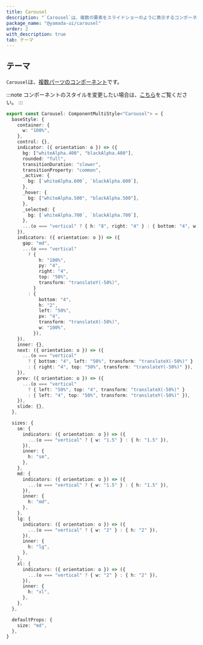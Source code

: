 ```yaml
---
title: Carousel
description: "`Carousel`は、複数の要素をスライドショーのように表示するコンポーネントです。"
package_name: "@yamada-ui/carousel"
order: 2
with_description: true
tab: テーマ
---
```


## テーマ

`Carousel`は、[複数パーツのコンポーネント](/styled-system/theming/component-styles#複数パーツのコンポーネント)です。

:::note
コンポーネントのスタイルを変更したい場合は、[こちら](/styled-system/theming/customize-theme#コンポーネントのスタイルを変更する)をご覧ください。
:::

```ts
export const Carousel: ComponentMultiStyle<"Carousel"> = {
  baseStyle: {
    container: {
      w: "100%",
    },
    control: {},
    indicator: ({ orientation: o }) => ({
      bg: ["whiteAlpha.400", "blackAlpha.400"],
      rounded: "full",
      transitionDuration: "slower",
      transitionProperty: "common",
      _active: {
        bg: [`whiteAlpha.600`, `blackAlpha.600`],
      },
      _hover: {
        bg: ["whiteAlpha.500", "blackAlpha.500"],
      },
      _selected: {
        bg: [`whiteAlpha.700`, `blackAlpha.700`],
      },
      ...(o === "vertical" ? { h: "8", right: "4" } : { bottom: "4", w: "8" }),
    }),
    indicators: ({ orientation: o }) => ({
      gap: "md",
      ...(o === "vertical"
        ? {
            h: "100%",
            py: "4",
            right: "4",
            top: "50%",
            transform: "translateY(-50%)",
          }
        : {
            bottom: "4",
            h: "2",
            left: "50%",
            px: "4",
            transform: "translateX(-50%)",
            w: "100%",
          }),
    }),
    inner: {},
    next: ({ orientation: o }) => ({
      ...(o === "vertical"
        ? { bottom: "4", left: "50%", transform: "translateX(-50%)" }
        : { right: "4", top: "50%", transform: "translateY(-50%)" }),
    }),
    prev: ({ orientation: o }) => ({
      ...(o === "vertical"
        ? { left: "50%", top: "4", transform: "translateX(-50%)" }
        : { left: "4", top: "50%", transform: "translateY(-50%)" }),
    }),
    slide: {},
  },

  sizes: {
    sm: {
      indicators: ({ orientation: o }) => ({
        ...(o === "vertical" ? { w: "1.5" } : { h: "1.5" }),
      }),
      inner: {
        h: "sm",
      },
    },
    md: {
      indicators: ({ orientation: o }) => ({
        ...(o === "vertical" ? { w: "1.5" } : { h: "1.5" }),
      }),
      inner: {
        h: "md",
      },
    },
    lg: {
      indicators: ({ orientation: o }) => ({
        ...(o === "vertical" ? { w: "2" } : { h: "2" }),
      }),
      inner: {
        h: "lg",
      },
    },
    xl: {
      indicators: ({ orientation: o }) => ({
        ...(o === "vertical" ? { w: "2" } : { h: "2" }),
      }),
      inner: {
        h: "xl",
      },
    },
  },

  defaultProps: {
    size: "md",
  },
}
```
